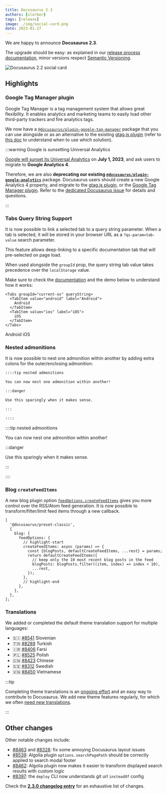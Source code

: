 ```yaml
---
title: Docusaurus 2.3
authors: [slorber]
tags: [release]
image: ./img/social-card.png
date: 2023-01-27
---
```


We are happy to announce **Docusaurus 2.3**.

The upgrade should be easy: as explained in our [release process documentation](/community/release-process), minor versions respect [Semantic Versioning](https://semver.org/).

![Docusaurus 2.2 social card](./img/social-card.png)

<!--truncate-->

## Highlights

### Google Tag Manager plugin

Google Tag Manager is a tag management system that allows great flexibility. It enables analytics and marketing teams to easily load other third-party trackers and fire analytics tags.

We now have a [`@docusaurus/plugin-google-tag-manager`](/docs/api/plugins/@docusaurus/plugin-google-tag-manager/) package that you can use alongside or as an alternative to the existing [gtag.js plugin](/docs/api/plugins/@docusaurus/plugin-google-gtag/) (refer to [this doc](https://support.google.com/tagmanager/answer/7582054) to understand when to use which solution).

:::warning Google is sunsetting Universal Analytics

[Google will sunset its Universal Analytics](https://blog.google/products/marketingplatform/analytics/prepare-for-future-with-google-analytics-4/) on **July 1, 2023**, and ask users to migrate to **Google Analytics 4**.

Therefore, we are also **deprecating our existing [`@docusaurus/plugin-google-analytics`](/docs/api/plugins/@docusaurus/plugin-google-analytics)** package. Docusaurus users should create a new Google Analytics 4 property, and migrate to the [gtag.js plugin](/docs/api/plugins/@docusaurus/plugin-google-gtag/), or the [Google Tag Manager plugin](/docs/api/plugins/@docusaurus/plugin-google-tag-manager/). Refer to the [dedicated Docusaurus issue](https://github.com/it990110/docusaurus/issues/7221) for details and questions.

:::

### Tabs Query String Support

It is now possible to link a selected tab to a query string parameter. When a tab is selected, it will be stored in your browser URL as a `?qs-param=tab-value` search parameter.

This feature allows deep-linking to a specific documentation tab that will pre-selected on page load.

When used alongside the `groupId` prop, the query string tab value takes precedence over the `localStorage` value.

Make sure to check the [documentation](/docs/markdown-features/tabs#query-string) and the demo below to understand how it works:


```tsx
<Tabs groupId="current-os" queryString>
  <TabItem value="android" label="Android">
    Android
  </TabItem>
  <TabItem value="ios" label="iOS">
    iOS
  </TabItem>
</Tabs>
```

<BrowserWindow>
  <Tabs groupId="current-os" queryString>
    <TabItem value="android" label="Android">
      Android
    </TabItem>
    <TabItem value="ios" label="iOS">
      iOS
    </TabItem>
  </Tabs>
</BrowserWindow>

### Nested admonitions

It is now possible to nest one admonition within another by adding extra colons for the outer/enclosing admonition:

```md
::::tip nested admonitions

You can now nest one admonition within another!

:::danger

Use this sparingly when it makes sense.

:::

::::
```

::::tip nested admonitions

You can now nest one admonition within another!

:::danger

Use this sparingly when it makes sense.

:::

::::

### Blog `createFeedItems`

A new blog plugin option [`feedOptions.createFeedItems`](/docs/api/plugins/@docusaurus/plugin-content-blog/#CreateFeedItemsFn) gives you more control over the RSS/Atom feed generation. It is now possible to transform/filter/limit feed items through a new callback.

```tsx title="docusaurus.config.js"
[
  '@docusaurus/preset-classic',
  {
    blog: {
      feedOptions: {
        // highlight-start
        createFeedItems: async (params) => {
          const {blogPosts, defaultCreateFeedItems, ...rest} = params;
          return defaultCreateFeedItems({
            // keep only the 10 most recent blog posts in the feed
            blogPosts: blogPosts.filter((item, index) => index < 10),
            ...rest,
          });
        },
        // highlight-end
      },
    },
  },
];
```

### Translations

We added or completed the default theme translation support for multiple languages:

- 🇸🇮 [#8541](https://github.com/it990110/docusaurus/pull/8541) Slovenian
- 🇹🇷 [#8289](https://github.com/it990110/docusaurus/pull/8289) Turkish
- 🇮🇷 [#8406](https://github.com/it990110/docusaurus/pull/8406) Farsi
- 🇵🇱 [#8525](https://github.com/it990110/docusaurus/pull/8525) Polish
- 🇨🇳 [#8423](https://github.com/it990110/docusaurus/pull/8423) Chinese
- 🇸🇪 [#8312](https://github.com/it990110/docusaurus/pull/8312) Swedish
- 🇻🇳 [#8450](https://github.com/it990110/docusaurus/pull/8450) Vietnamese

:::tip

Completing theme translations is an [ongoing effort](https://github.com/it990110/docusaurus/issues/3526) and an easy way to contribute to Docusaurus. We add new theme features regularly, for which we often [need new translations](https://github.com/it990110/docusaurus/issues/3526).

:::

## Other changes

Other notable changes include:

- [#8463](https://github.com/it990110/docusaurus/pull/8463) and [#8328](https://github.com/it990110/docusaurus/pull/8328): fix some annoying Docusaurus layout issues
- [#8539](https://github.com/it990110/docusaurus/pull/8539): Algolia plugin `options.searchPagePath` should be correctly applied to search modal footer
- [#8462](https://github.com/it990110/docusaurus/pull/8462): Algolia plugin now makes it easier to transform displayed search results with custom logic
- [#8397](https://github.com/it990110/docusaurus/pull/8397): the `deploy` CLI now understands git url `insteadOf` config

Check the **[2.3.0 changelog entry](/changelog/2.3.0)** for an exhaustive list of changes.
